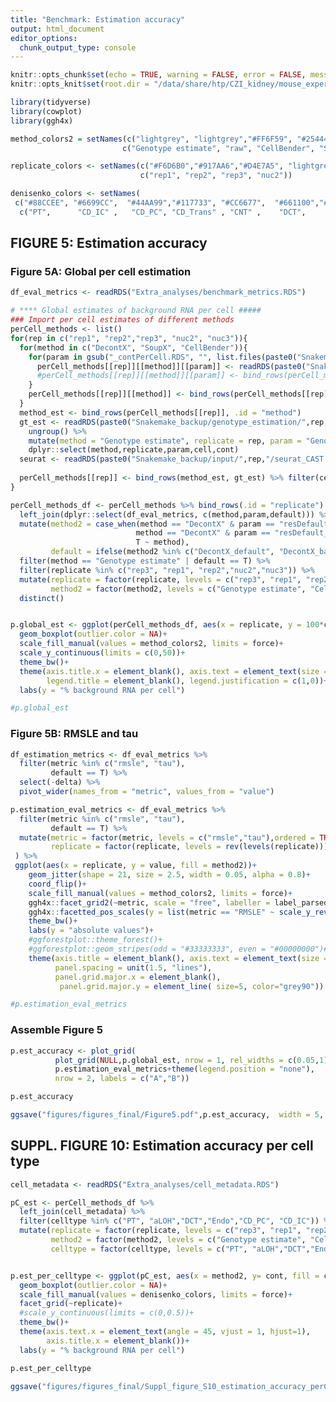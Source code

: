 ```yaml
---
title: "Benchmark: Estimation accuracy"
output: html_document
editor_options: 
  chunk_output_type: console
---
```


```r
knitr::opts_chunk$set(echo = TRUE, warning = FALSE, error = FALSE, message = FALSE)
knitr::opts_knit$set(root.dir = "/data/share/htp/CZI_kidney/mouse_experiments/backgroundRNA")

library(tidyverse)
library(cowplot)
library(ggh4x)

method_colors2 = setNames(c("lightgrey", "lightgrey","#FF6F59", "#254441", "#43AA8B", "#9EEED2"),
                         c("Genotype estimate", "raw", "CellBender", "SoupX", "DecontX_default", "DecontX_background"))

replicate_colors <- setNames(c("#F6D6B0","#917AA6","#D4E7A5", "lightgrey"), 
                             c("rep1", "rep2", "rep3", "nuc2")) 

denisenko_colors <- setNames(
 c("#88CCEE", "#6699CC",  "#44AA99","#117733", "#CC6677",  "#661100","#DDCC77", "#882255", "#AA4499", "#332288", "#999933", "#888888","lightgrey"),
  c("PT",      "CD_IC" ,   "CD_PC", "CD_Trans" , "CNT" ,    "DCT",     "Endo",    "Fib",     "aLOH",   "dLOH",     "MC" ,    "Podo",   "Immune"))
```


## FIGURE 5: Estimation accuracy

### Figure 5A: Global per cell estimation

```r
df_eval_metrics <- readRDS("Extra_analyses/benchmark_metrics.RDS")

# **** Global estimates of background RNA per cell #####
### Import per cell estimates of different methods
perCell_methods <- list()
for(rep in c("rep1", "rep2","rep3", "nuc2", "nuc3")){ 
  for(method in c("DecontX", "SoupX", "CellBender")){
    for(param in gsub("_contPerCell.RDS", "", list.files(paste0("Snakemake_backup/benchmark/corrected/",method,"/",rep), pattern = "_contPerCell"))){
      perCell_methods[[rep]][[method]][[param]] <- readRDS(paste0("Snakemake_backup/benchmark/corrected/",method,"/",rep,"/",param,"_contPerCell.RDS"))
      #perCell_methods[[rep]][[method]][[param]] <- bind_rows(perCell_methods[[rep]][[method]], .id = "parameters")
    }
    perCell_methods[[rep]][[method]] <- bind_rows(perCell_methods[[rep]][[method]], .id = "param")
  }
  method_est <- bind_rows(perCell_methods[[rep]], .id = "method")
  gt_est <- readRDS(paste0("Snakemake_backup/genotype_estimation/",rep,"/perCell_noMito_CAST_binom.RDS")) %>% 
    ungroup() %>% 
    mutate(method = "Genotype estimate", replicate = rep, param = "Genotype estimate", cont = contPerCell_binom) %>% 
    dplyr::select(method,replicate,param,cell,cont)
  seurat <- readRDS(paste0("Snakemake_backup/input/",rep,"/seurat_CAST.RDS"))
  
  perCell_methods[[rep]] <- bind_rows(method_est, gt_est) %>% filter(cell %in% colnames(seurat))
}

perCell_methods_df <- perCell_methods %>% bind_rows(.id = "replicate") %>% 
  left_join(dplyr::select(df_eval_metrics, c(method,param,default))) %>% 
  mutate(method2 = case_when(method == "DecontX" & param == "resDefault_emptyFalse" ~ "DecontX_default",
                            method == "DecontX" & param == "resDefault_emptyTrue" ~ "DecontX_background",
                            T ~ method),
         default = ifelse(method2 %in% c("DecontX_default", "DecontX_background"), T, default)) %>% 
  filter(method == "Genotype estimate" | default == T) %>% 
  filter(replicate %in% c("rep3", "rep1", "rep2","nuc2","nuc3")) %>% 
  mutate(replicate = factor(replicate, levels = c("rep3", "rep1", "rep2", "nuc3", "nuc2")),
         method2 = factor(method2, levels = c("Genotype estimate", "CellBender","SoupX", "DecontX_default", "DecontX_background"))) %>% 
  distinct()


p.global_est <- ggplot(perCell_methods_df, aes(x = replicate, y = 100*cont,fill = method2))+
  geom_boxplot(outlier.color = NA)+
  scale_fill_manual(values = method_colors2, limits = force)+
  scale_y_continuous(limits = c(0,50))+
  theme_bw()+
  theme(axis.title.x = element_blank(), axis.text = element_text(size = 11),
        legend.title = element_blank(), legend.justification = c(1,0))+
  labs(y = "% background RNA per cell")

#p.global_est
```

### Figure 5B: RMSLE and tau

```r
df_estimation_metrics <- df_eval_metrics %>% 
  filter(metric %in% c("rmsle", "tau"),
         default == T) %>% 
  select(-delta) %>% 
  pivot_wider(names_from = "metric", values_from = "value")

p.estimation_eval_metrics <- df_eval_metrics %>% 
  filter(metric %in% c("rmsle", "tau"),
         default == T) %>% 
  mutate(metric = factor(metric, levels = c("rmsle","tau"),ordered = TRUE, labels=c("RMSLE", expression(paste("Kendall's ",tau)))),
         replicate = factor(replicate, levels = rev(levels(replicate)))
 ) %>% 
 ggplot(aes(x = replicate, y = value, fill = method2))+
    geom_jitter(shape = 21, size = 2.5, width = 0.05, alpha = 0.8)+
    coord_flip()+
    scale_fill_manual(values = method_colors2, limits = force)+
    ggh4x::facet_grid2(~metric, scale = "free", labeller = label_parsed)+
    ggh4x::facetted_pos_scales(y = list(metric == "RMSLE" ~ scale_y_reverse()))+
    theme_bw()+
    labs(y = "absolute values")+
    #ggforestplot::theme_forest()+
    #ggforestplot::geom_stripes(odd = "#33333333", even = "#00000000")#+
    theme(axis.title = element_blank(), axis.text = element_text(size = 11), #axis.text.y = element_text(size = 11)
          panel.spacing = unit(1.5, "lines"),
          panel.grid.major.x = element_blank(),
           panel.grid.major.y = element_line( size=5, color="grey90"))

#p.estimation_eval_metrics
```

### Assemble Figure 5

```r
p.est_accuracy <- plot_grid(
          plot_grid(NULL,p.global_est, nrow = 1, rel_widths = c(0.05,1)),
          p.estimation_eval_metrics+theme(legend.position = "none"),
          nrow = 2, labels = c("A","B"))

p.est_accuracy

ggsave("figures/figures_final/Figure5.pdf",p.est_accuracy,  width = 5, height = 4.5)
```


## SUPPL. FIGURE 10: Estimation accuracy per cell type 

```r
cell_metadata <- readRDS("Extra_analyses/cell_metadata.RDS")

pC_est <- perCell_methods_df %>%  
  left_join(cell_metadata) %>% 
  filter(celltype %in% c("PT", "aLOH","DCT","Endo","CD_PC", "CD_IC")) %>% 
  mutate(replicate = factor(replicate, levels = c("rep3", "rep1", "rep2", "nuc3", "nuc2")),
         method2 = factor(method2, levels = c("Genotype estimate", "CellBender","SoupX", "DecontX_default", "DecontX_background")),
         celltype = factor(celltype, levels = c("PT", "aLOH","DCT","Endo","CD_PC", "CD_IC")))


p.est_per_celltype <- ggplot(pC_est, aes(x = method2, y= cont, fill = celltype))+
  geom_boxplot(outlier.color = NA)+
  scale_fill_manual(values = denisenko_colors, limits = force)+
  facet_grid(~replicate)+
  #scale_y_continuous(limits = c(0,0.5))+
  theme_bw()+
  theme(axis.text.x = element_text(angle = 45, vjust = 1, hjust=1), 
        axis.title.x = element_blank())+
  labs(y = "% background RNA per cell")

p.est_per_celltype

ggsave("figures/figures_final/Suppl_figure_S10_estimation_accuracy_perCT.pdf",p.est_per_celltype,  width = 12, height = 3.5)
```
